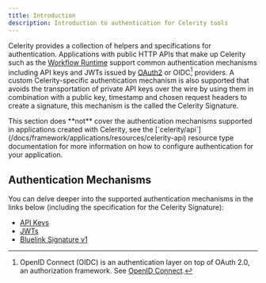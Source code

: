 ```yaml
---
title: Introduction
description: Introduction to authentication for Celerity tools
---
```


Celerity provides a collection of helpers and specifications for authentication.
Applications with public HTTP APIs that make up Celerity such as the [Workflow Runtime](/docs/workflow-runtime) support common authentication mechanisms including API keys and JWTs issued by [OAuth2](https://oauth.net/2/) or OIDC[^1] providers.
A custom Celerity-specific authentication mechanism is also supported that avoids the transportation of private API keys over the wire by using them in combination with a public key, timestamp and chosen request headers to create a signature, this mechanism is the called the Celerity Signature.

<Callout title="Authenticating your Celerity Applications" type="warning">
This section does **not** cover the authentication mechanisms supported in applications created with Celerity, see the [`celerity/api`](/docs/framework/applications/resources/celerity-api) resource type documentation for more information on how to configure authentication for your application.
</Callout>

## Authentication Mechanisms

You can delve deeper into the supported authentication mechanisms in the links below (including the specification for the Celerity Signature):

- [API Keys](/docs/framework/auth/api-keys)
- [JWTs](/docs/framework/auth/jwts)
- [Bluelink Signature v1](/docs/framework/auth/signature-v1)

[^1]: OpenID Connect (OIDC) is an authentication layer on top of OAuth 2.0, an authorization framework. See [OpenID Connect](https://openid.net/connect/).